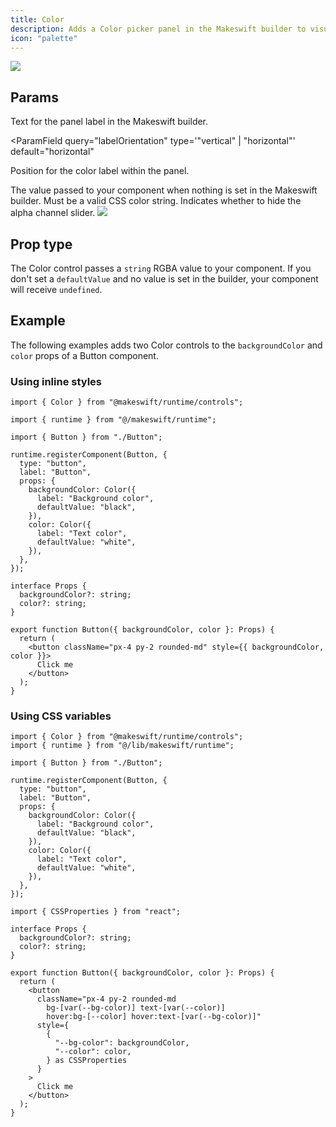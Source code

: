 ```yaml
---
title: Color
description: Adds a Color picker panel in the Makeswift builder to visually edit a RGBA `string` prop.
icon: "palette"
---
```


<Frame
  type="glass"
  caption="Color panels on a Button component to edit the background and text colors"
>
  <img src="/images/color-panel.png" />
</Frame>

## Params

<ParamField query="label" type="string" default="Text">
  Text for the panel label in the Makeswift builder.
</ParamField>

<ParamField
  query="labelOrientation"
  type='"vertical" | "horizontal"'
  default="horizontal"
>
  Position for the color label within the panel.
</ParamField>

<ParamField query="defaultValue" type="string">
  The value passed to your component when nothing is set in the Makeswift
  builder. Must be a valid CSS color string.
</ParamField>

<ParamField query="hideAlpha" type="boolean" default={false}>
  Indicates whether to hide the alpha channel slider.
  <Accordion title="What is the alpha channel slider?">
    <Frame>
      <img src="/images/color-panel-alpha.png" />
    </Frame>
  </Accordion>

</ParamField>

## Prop type

The Color control passes a `string` RGBA value to your component. If you don't set a `defaultValue` and no value is set in the builder, your component will receive `undefined`.

## Example

The following examples adds two Color controls to the `backgroundColor` and `color` props of a Button component.

### Using inline styles

<CodeGroup>

```tsx Button.makeswift.ts
import { Color } from "@makeswift/runtime/controls";

import { runtime } from "@/makeswift/runtime";

import { Button } from "./Button";

runtime.registerComponent(Button, {
  type: "button",
  label: "Button",
  props: {
    backgroundColor: Color({
      label: "Background color",
      defaultValue: "black",
    }),
    color: Color({
      label: "Text color",
      defaultValue: "white",
    }),
  },
});
```

```tsx Button.tsx
interface Props {
  backgroundColor?: string;
  color?: string;
}

export function Button({ backgroundColor, color }: Props) {
  return (
    <button className="px-4 py-2 rounded-md" style={{ backgroundColor, color }}>
      Click me
    </button>
  );
}
```

</CodeGroup>

### Using CSS variables

<CodeGroup>

```tsx Button.makeswift.ts
import { Color } from "@makeswift/runtime/controls";
import { runtime } from "@/lib/makeswift/runtime";

import { Button } from "./Button";

runtime.registerComponent(Button, {
  type: "button",
  label: "Button",
  props: {
    backgroundColor: Color({
      label: "Background color",
      defaultValue: "black",
    }),
    color: Color({
      label: "Text color",
      defaultValue: "white",
    }),
  },
});
```

```tsx Button.tsx
import { CSSProperties } from "react";

interface Props {
  backgroundColor?: string;
  color?: string;
}

export function Button({ backgroundColor, color }: Props) {
  return (
    <button
      className="px-4 py-2 rounded-md 
        bg-[var(--bg-color)] text-[var(--color)] 
        hover:bg-[--color] hover:text-[var(--bg-color)]"
      style={
        {
          "--bg-color": backgroundColor,
          "--color": color,
        } as CSSProperties
      }
    >
      Click me
    </button>
  );
}
```

</CodeGroup>


<NamingConventions />
